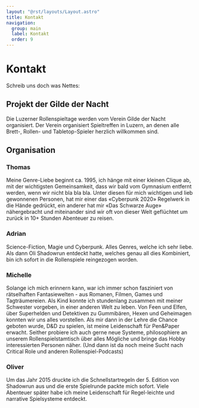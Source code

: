 ```yaml
---
layout: "@rst/layouts/Layout.astro"
title: Kontakt
navigation:
  group: main
  label: Kontakt
  order: 9
---
```



# Kontakt

Schreib uns doch was Nettes:

<ContactForm language="de" />

## Projekt der Gilde der Nacht

Die Luzerner Rollenspieltage werden vom Verein Gilde der Nacht organisiert. Der Verein organisiert Spieltreffen in Luzern, an denen alle Brett-, Rollen- und Tabletop-Spieler herzlich willkommen sind.

<ButtonLink link="https://gildedernacht.ch/" label="Gilde der Nacht Webseite" />

## Organisation

### Thomas

Meine Genre-Liebe beginnt ca. 1995, ich hänge mit einer kleinen Clique ab, mit der wichtigsten Gemeinsamkeit, dass wir bald vom Gymnasium entfernt werden, wenn wir nicht bla bla bla. Unter diesen für mich wichtigen und lieb gewonnenen Personen, hat mir einer das «Cyberpunk 2020» Regelwerk in die Hände gedrückt, ein anderer hat mir «Das Schwarze Auge» nähergebracht und miteinander sind wir oft von dieser Welt geflüchtet um zurück in 10+ Stunden Abenteuer zu reisen.

### Adrian

Science-Fiction, Magie und Cyberpunk. Alles Genres, welche ich sehr liebe. Als dann Oli Shadowrun entdeckt hatte, welches genau all dies Kombiniert, bin ich sofort in die Rollenspiele reingezogen worden.

### Michelle

Solange ich mich erinnern kann, war ich immer schon fasziniert von rätselhaften Fantasiewelten - aus Romanen, Filmen, Games und Tagträumereien. Als Kind konnte ich stundenlang zusammen mit meiner Schwester vorgeben, in einer anderen Welt zu leben. Von Feen und Elfen, über Superhelden und Detektiven zu Gummibären, Hexen und Geheimagen konnten wir uns alles vorstellen. Als mir dann in der Lehre die Chance geboten wurde, D&D zu spielen, ist meine Leidenschaft für Pen&Paper erwacht. Seither probiere ich auch gerne neue Systeme, philosophiere an unserem Rollenspielstamtisch über alles Mögliche und bringe das Hobby interessierten Personen näher. (Und dann ist da noch meine Sucht nach Critical Role und anderen Rollenspiel-Podcasts)

### Oliver

Um das Jahr 2015 druckte ich die Schnellstartregeln der 5. Edition von Shadowrun aus und die erste Spielrunde packte mich sofort. Viele Abenteuer später habe ich meine Leidenschaft für Regel-leichte und narrative Spielsysteme entdeckt.
